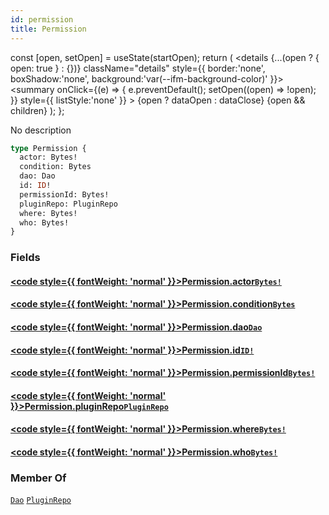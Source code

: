 ```yaml
---
id: permission
title: Permission
---
```









  const [open, setOpen] = useState(startOpen);
  return (
    <details {...(open ? { open: true } : {})} className="details" style={{ border:'none', boxShadow:'none', background:'var(--ifm-background-color)' }}>
      <summary
        onClick={(e) => {
          e.preventDefault();
          setOpen((open) => !open);
        }}
        style={{ listStyle:'none' }}
      >
      {open ? dataOpen : dataClose}
      </summary>
      {open && children}
    </details>
  );
};








No description


```graphql
type Permission {
  actor: Bytes!
  condition: Bytes
  dao: Dao
  id: ID!
  permissionId: Bytes!
  pluginRepo: PluginRepo
  where: Bytes!
  who: Bytes!
}
```




### Fields

#### [<code style={{ fontWeight: 'normal' }}>Permission.<b>actor</b></code>](#)<Bullet />[`Bytes!`](/docs/subgraph/reference-guide/scalars/bytes) <Badge class="badge badge--secondary" text="non-null"/> <Badge class="badge badge--secondary" text="scalar"/> 
> 
> 
> 
> 

#### [<code style={{ fontWeight: 'normal' }}>Permission.<b>condition</b></code>](#)<Bullet />[`Bytes`](/docs/subgraph/reference-guide/scalars/bytes) <Badge class="badge badge--secondary" text="scalar"/> 
> 
> 
> 
> 

#### [<code style={{ fontWeight: 'normal' }}>Permission.<b>dao</b></code>](#)<Bullet />[`Dao`](/docs/subgraph/reference-guide/objects/dao) <Badge class="badge badge--secondary" text="object"/> 
> 
> 
> 
> 

#### [<code style={{ fontWeight: 'normal' }}>Permission.<b>id</b></code>](#)<Bullet />[`ID!`](/docs/subgraph/reference-guide/scalars/id) <Badge class="badge badge--secondary" text="non-null"/> <Badge class="badge badge--secondary" text="scalar"/> 
> 
> 
> 
> 

#### [<code style={{ fontWeight: 'normal' }}>Permission.<b>permissionId</b></code>](#)<Bullet />[`Bytes!`](/docs/subgraph/reference-guide/scalars/bytes) <Badge class="badge badge--secondary" text="non-null"/> <Badge class="badge badge--secondary" text="scalar"/> 
> 
> 
> 
> 

#### [<code style={{ fontWeight: 'normal' }}>Permission.<b>pluginRepo</b></code>](#)<Bullet />[`PluginRepo`](/docs/subgraph/reference-guide/objects/plugin-repo) <Badge class="badge badge--secondary" text="object"/> 
> 
> 
> 
> 

#### [<code style={{ fontWeight: 'normal' }}>Permission.<b>where</b></code>](#)<Bullet />[`Bytes!`](/docs/subgraph/reference-guide/scalars/bytes) <Badge class="badge badge--secondary" text="non-null"/> <Badge class="badge badge--secondary" text="scalar"/> 
> 
> 
> 
> 

#### [<code style={{ fontWeight: 'normal' }}>Permission.<b>who</b></code>](#)<Bullet />[`Bytes!`](/docs/subgraph/reference-guide/scalars/bytes) <Badge class="badge badge--secondary" text="non-null"/> <Badge class="badge badge--secondary" text="scalar"/> 
> 
> 
> 
> 





### Member Of

[`Dao`](/docs/subgraph/reference-guide/objects/dao)  <Badge class="badge badge--secondary" text="object"/><Bullet />[`PluginRepo`](/docs/subgraph/reference-guide/objects/plugin-repo)  <Badge class="badge badge--secondary" text="object"/>

